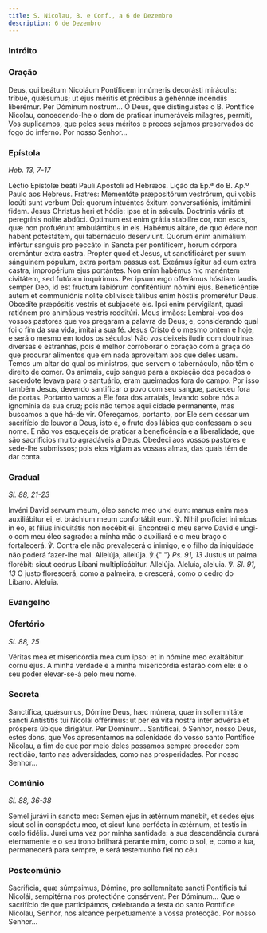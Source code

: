 ```yaml
---
title: S. Nicolau, B. e Conf., a 6 de Dezembro
description: 6 de Dezembro
---
```



### Intróito

<LinkCard
  title="Intróito Mártir Pontífice"
  href="/missal/comum/2martirpontificeforapascal#intróito"
/>

### Oração

<div class="side-by-side not-content">
  <span>
    Deus, qui beátum Nicoláum Pontíficem innúmeris decorásti miráculis: tríbue,
    quǽsumus; ut ejus méritis et précibus a gehénnæ incéndiis liberémur. Per
    Dóminum nostrum... Ó Deus, que distinguistes o B. Pontífice Nicolau,
    concedendo-lhe o dom de praticar inumeráveis milagres, permiti, Vos
    suplicamos, que pelos seus méritos e preces sejamos preservados do fogo do
    inferno. Por nosso Senhor...
  </span>
</div>

### Epístola

<em>Heb. 13, 7-17</em>

<div class="side-by-side not-content">
  <span>Léctio Epístolæ beáti Pauli Apóstoli ad Hebrǽos.</span>
  <span>Lição da Ep.ª do B. Ap.º Paulo aos Hebreus.</span>
  <span>
    Fratres: Mementóte præpositórum vestrórum, qui vobis locúti sunt verbum Dei:
    quorum intuéntes éxitum conversatiónis, imitámini fidem. Jesus Christus heri
    et hódie: ipse et in sǽcula. Doctrínis váriis et peregrínis nolíte abdúci.
    Optimum est enim grátia stabilíre cor, non escis, quæ non profuérunt
    ambulántibus in eis. Habémus altáre, de quo édere non habent potestátem, qui
    tabernáculo deserviunt. Quorum enim animálium infértur sanguis pro peccáto
    in Sancta per pontíficem, horum córpora cremántur extra castra. Propter quod
    et Jesus, ut sanctificáret per suum sánguinem pópulum, extra portam passus
    est. Exeámus ígitur ad eum extra castra, impropérium ejus portántes. Non
    enim habémus hic manéntem civitátem, sed futúram inquírimus. Per ipsum ergo
    offerámus hóstiam laudis semper Deo, id est fructum labiórum confiténtium
    nómini ejus. Beneficéntiæ autem et communiónis nolíte oblivísci: tálibus
    enim hóstiis promerétur Deus. Obœdíte præpósitis vestris et subjacéte eis.
    Ipsi enim pervígilant, quasi ratiónem pro animábus vestris redditúri. Meus
    irmãos: Lembrai-vos dos vossos pastores que vos pregaram a palavra de Deus;
    e, considerando qual foi o fim da sua vida, imitai a sua fé. Jesus Cristo é
    o mesmo ontem e hoje, e será o mesmo em todos os séculos! Não vos deixeis
    iludir com doutrinas diversas e estranhas, pois é melhor corroborar o
    coração com a graça do que procurar alimentos que em nada aproveitam aos que
    deles usam. Temos um altar do qual os ministros, que servem o tabernáculo,
    não têm o direito de comer. Os animais, cujo sangue para a expiação dos
    pecados o sacerdote levava para o santuário, eram queimados fora do campo.
    Por isso também Jesus, devendo santificar o povo com seu sangue, padeceu
    fora de portas. Portanto vamos a Ele fora dos arraiais, levando sobre nós a
    ignomínia da sua cruz; pois não temos aqui cidade permanente, mas buscamos a
    que há-de vir. Ofereçamos, portanto, por Ele sem cessar um sacrifício de
    louvor a Deus, isto é, o fruto dos lábios que confessam o seu nome. E não
    vos esqueçais de praticar a beneficência e a liberalidade, que são
    sacrifícios muito agradáveis a Deus. Obedeci aos vossos pastores e sede-lhe
    submissos; pois elos vigiam as vossas almas, das quais têm de dar conta.
  </span>
</div>

### Gradual

<em>Sl. 88, 21-23</em>

<div class="side-by-side not-content">
  <span>
    Invéni David servum meum, óleo sancto meo unxi eum: manus enim mea
    auxiliábitur ei, et bráchium meum confortábit eum. ℣. Nihil profíciet
    inimícus in eo, et fílius iniquitátis non nocébit ei. Encontrei o meu servo
    David e ungi-o com meu óleo sagrado: a minha mão o auxiliará e o meu braço o
    fortalecerá. ℣. Contra ele não prevalecerá o inimigo, e o filho da
    iniquidade não poderá fazer-lhe mal. Allelúja, allelúja. ℣.{" "}
    <em>Ps. 91, 13</em> Justus ut palma florébit: sicut cedrus Líbani
    multiplicábitur. Allelúja. Aleluia, aleluia. ℣. <em>Sl. 91, 13</em> O justo
    florescerá, como a palmeira, e crescerá, como o cedro do Líbano. Aleluia.
  </span>
</div>

### Evangelho

<LinkCard
  title="Evangelho Confessores Pontífices"
  href="/missal/comum/11confessorespontifices1#evangelho"
/>

### Ofertório

<em>Sl. 88, 25</em>

<div class="side-by-side not-content">
  <span>
    Véritas mea et misericórdia mea cum ipso: et in nómine meo exaltábitur cornu
    ejus. A minha verdade e a minha misericórdia estarão com ele: e o seu poder
    elevar-se-á pelo meu nome.
  </span>
</div>

### Secreta

<div class="side-by-side not-content">
  <span>
    Sanctífica, quǽsumus, Dómine Deus, hæc múnera, quæ in sollemnitáte sancti
    Antístitis tui Nicolái offérimus: ut per ea vita nostra inter advérsa et
    próspera úbique dirigátur. Per Dóminum... Santificai, ó Senhor, nosso Deus,
    estes dons, que Vos apresentamos na solenidade do vosso santo Pontífice
    Nicolau, a fim de que por meio deles possamos sempre proceder com rectidão,
    tanto nas adversidades, como nas prosperidades. Por nosso Senhor...
  </span>
</div>

### Comúnio

<em>Sl. 88, 36-38</em>

<div class="side-by-side not-content">
  <span>
    Semel jurávi in sancto meo: Semen ejus in ætérnum manebit, et sedes ejus
    sicut sol in conspéctu meo, et sicut luna perfécta in ætérnum, et testis in
    cœlo fidélis. Jurei uma vez por minha santidade: a sua descendência durará
    eternamente e o seu trono brilhará perante mim, como o sol, e, como a lua,
    permanecerá para sempre, e será testemunho fiel no céu.
  </span>
</div>

### Postcomúnio

<div class="side-by-side not-content">
  <span>
    Sacrifícia, quæ súmpsimus, Dómine, pro sollemnitáte sancti Pontíficis tui
    Nicolái, sempitérna nos protectióne consérvent. Per Dóminum... Que o
    sacrifício de que participámos, celebrando a festa do santo Pontífice
    Nicolau, Senhor, nos alcance perpetuamente a vossa protecção. Por nosso
    Senhor...
  </span>
</div>
